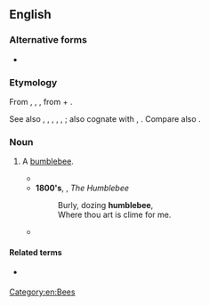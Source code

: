 {{also|humble-bee}}

==English==

===Alternative forms===
* {{l|en|humble-bee}}

===Etymology===
From {{inh|en|enm|humbul-be}}, {{m|enm|humbulbe}}, {{m|enm|hombul-be}}, from {{m|enm|*humbul|t=bumblebee}} + {{m|enm|be|t=bee}}. 

See also {{cog|fy|hommel|t=bumblebee}}, {{cog|nl|hommel|t=bumblebee}}, {{cog|nds-de|Hummel|t=bumblebee}}, {{cog|de|Hummel|t=bumblebee}}, {{cog|sv|humla|t=bumblebee}}, {{cog|no|humle|t=bumblebee}}; also cognate with {{cog|nl|hommelbij|t=bumblebee}}, {{cog|da|humlebi|t=bumblebee}}. Compare also {{cog|en|humble|t=to hum}}.

===Noun===
{{en-noun}}

# {{lb|en|obsolete}} A [[bumblebee]].
#* {{RQ:Shakespeare Love's Labour's Lost|text=The fox, the ape, and the '''humble-bee''',<br>Were still at odds, being but three.}}
#* '''1800's''', {{w|Ralph Waldo Emerson}}, ''The Humblebee''
#*: Burly, dozing '''humblebee''',
#*: Where thou art is clime for me.
#* {{RQ:Darwin Origin of Species|text=Hence I have very little doubt, that if the whole genus of '''humble-bees''' became extinct or very rare in England, the heartsease and red clover would become very rare, or wholly disappear.}}

====Related terms====
* {{l|en|humble#Verb|t=to hum}} {{q|obsolete}}

[[Category:en:Bees]]